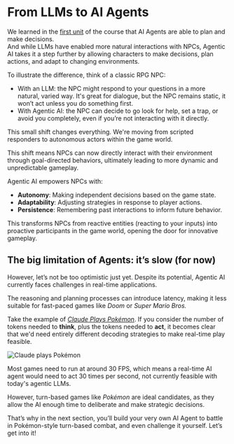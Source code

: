 # From LLMs to AI Agents

We learned in the [first unit](https://huggingface.co/learn/agents-course/unit1/introduction) of the course that AI Agents are able to plan and make decisions.  
And while LLMs have enabled more natural interactions with NPCs, Agentic AI takes it a step further by allowing characters to make decisions, plan actions, and adapt to changing environments.

To illustrate the difference, think of a classic RPG NPC:

- With an LLM: the NPC might respond to your questions in a more natural, varied way. It's great for dialogue, but the NPC remains static, it won’t act unless you do something first.
- With Agentic AI: the NPC can decide to go look for help, set a trap, or avoid you completely, even if you’re not interacting with it directly.

This small shift changes everything. We're moving from scripted responders to autonomous actors within the game world.

This shift means NPCs can now directly interact with their environment through goal-directed behaviors, ultimately leading to more dynamic and unpredictable gameplay.

Agentic AI empowers NPCs with:

- **Autonomy**: Making independent decisions based on the game state.
- **Adaptability**: Adjusting strategies in response to player actions.
- **Persistence**: Remembering past interactions to inform future behavior.

This transforms NPCs from reactive entities (reacting to your inputs) into proactive participants in the game world, opening the door for innovative gameplay.

## The big limitation of Agents: **it’s slow** (for now)

However, let’s not be too optimistic just yet. Despite its potential, Agentic AI currently faces challenges in real-time applications.

The reasoning and planning processes can introduce latency, making it less suitable for fast-paced games like _Doom_ or _Super Mario Bros._

Take the example of [_Claude Plays Pokémon_](https://www.twitch.tv/claudeplayspokemon). If you consider the number of tokens needed to **think**, plus the tokens needed to **act**, it becomes clear that we'd need entirely different decoding strategies to make real-time play feasible.

<img
  src="https://huggingface.co/datasets/agents-course/course-images/resolve/main/en/bonus-unit3/claude-plays-pokemon.png"
  alt="Claude plays Pokémon"
/>

Most games need to run at around 30 FPS, which means a real-time AI agent would need to act 30 times per second, not currently feasible with today's agentic LLMs.

However, turn-based games like _Pokémon_ are ideal candidates, as they allow the AI enough time to deliberate and make strategic decisions.

That’s why in the next section, you’ll build your very own AI Agent to battle in Pokémon-style turn-based combat, and even challenge it yourself. Let’s get into it!

